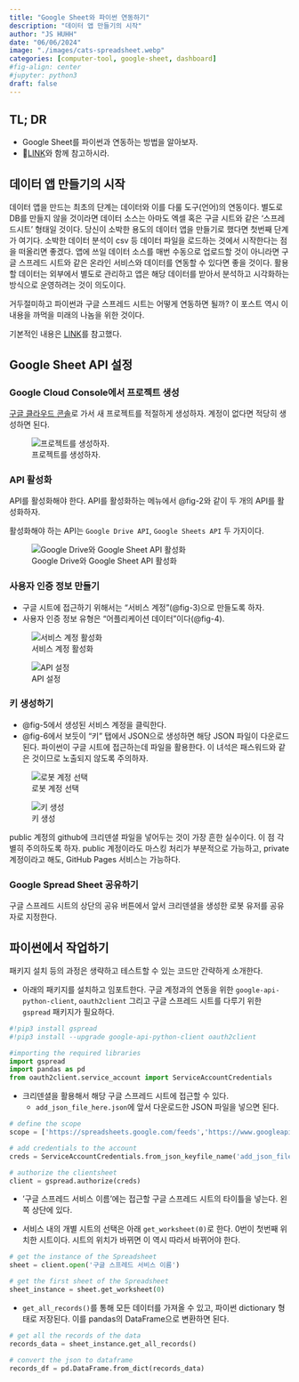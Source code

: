 ```yaml
---
title: "Google Sheet와 파이썬 연동하기" 
description: "데이터 앱 만들기의 시작"   
author: "JS HUHH"
date: "06/06/2024"
image: "./images/cats-spreadsheet.webp"
categories: [computer-tool, google-sheet, dashboard]
#fig-align: center
#jupyter: python3
draft: false
---
```



## TL; DR

- Google Sheet를 파이썬과 연동하는 방법을 알아보자.
- 🔗[LINK](https://blog.lostineconomics.com/posts/computer-tool/2024-03-18-lazy-dashboard.html)와 함께 참고하시라.  

## 데이터 앱 만들기의 시작

데이터 앱을 만드는 최초의 단계는 데이터와 이를 다룰 도구(언어)의 연동이다. 별도로 DB를 만들지 않을 것이라면 데이터 소스는 아마도 엑셀 혹은 구글 시트와 같은 '스프레드시트' 형태일 것이다. 당신이 소박한 용도의 데이터 앱을 만들기로 했다면 첫번째 단계가 여기다. 소박한 데이터 분석이 csv 등 데이터 파일을 로드하는 것에서 시작한다는 점을 떠올리면 좋겠다. 앱에 쓰일 데이터 소스를 매번 수동으로 업로드할 것이 아니라면 구글 스프레드 시트와 같은 온라인 서비스와 데이터를 연동할 수 있다면 좋을 것이다. 활용할 데이터는 외부에서 별도로 관리하고 앱은 해당 데이터를 받아서 분석하고 시각화하는 방식으로 운영하려는 것이 의도이다. 

거두절미하고 파이썬과 구글 스프레드 시트는 어떻게 연동하면 될까? 이 포스트 역시 이 내용을 까먹을 미래의 나놈을 위한 것이다. 

:::{.column-margin}
기본적인 내용은 [LINK](https://www.analyticsvidhya.com/blog/2020/07/read-and-update-google-spreadsheets-with-python/)를 참고했다. 
:::

## Google Sheet API 설정

### Google Cloud Console에서 프로젝트 생성 

[구글 클라우드 콘솔](https://console.cloud.google.com/)로 가서 새 프로젝트를 적절하게 생성하자. 계정이 없다면 적당히 생성하면 된다. 

:::{layout="[[-0.5, 1, -0.5]]"}
![프로젝트를 생성하자.](./images/gss-01.jpeg){#fig-1}
:::

### API 활성화

API를 활성화해야 한다. API를 활성화하는 메뉴에서 @fig-2\a 와 같이 두 개의 API를 활성화하자.  

활성화해야 하는 API는 `Google Drive API`, `Google Sheets API` 두 가지이다. 

:::{layout="[[-0.2, 1, -0.2]]"}
![Google Drive와 Google Sheet API 활성화](./images/gss-02.jpeg){#fig-2}
:::

### 사용자 인증 정보 만들기 

- 구글 시트에 접근하기 위해서는 "서비스 계정"(@fig-3)으로 만들도록 하자. 
- 사용자 인증 정보 유형은 "어플리케이션 데이터"이다(@fig-4). 

:::{layout="[[1, -0.1, 1]]" layout-valign="bottom"}
![서비스 계정 활성화](./images/gss-03.jpeg){#fig-3}

![API 설정](./images/gss-04.jpeg){#fig-4}
:::

### 키 생성하기 

- @fig-5\a 에서 생성된 서비스 계정을 클릭한다. 
- @fig-6\a 에서 보듯이 "키" 탭에서 JSON으로 생성하면 해당 JSON 파일이 다운로드 된다. 파이썬이 구글 시트에 접근하는데 파일을 활용한다. 이 녀석은 패스워드와 같은 것이므로 노출되지 않도록 주의하자.

:::{layout="[[1, -0.1, 1]]" layout-valign="bottom"}
![로봇 계정 선택](./images/gss-05.jpeg){#fig-5} 

![키 생성](./images/gss-06.jpeg){#fig-6}
:::

:::{.column-margin}
public 계정의 github에 크리덴셜 파일을 넣어두는 것이 가장 흔한 실수이다. 이 점 각별히 주의하도록 하자. public 계정이라도 마스킹 처리가 부분적으로 가능하고, private 계정이라고 해도, GitHub Pages 서비스는 가능하다. 
:::

### Google Spread Sheet 공유하기

구글 스프레드 시트의 상단의 공유 버튼에서 앞서 크리덴셜을 생성한 로봇 유저를 공유자로 지정한다. 

## 파이썬에서 작업하기 

패키지 설치 등의 과정은 생략하고 테스트할 수 있는 코드만 간략하게 소개한다.  

- 아래의 패키지를 설치하고 임포트한다. 구글 계정과의 연동을 위한 `google-api-python-client`, `oauth2client` 그리고 구글 스프레드 시트를 다루기 위한 `gspread` 패키지가 필요하다.

```python
#!pip3 install gspread
#!pip3 install --upgrade google-api-python-client oauth2client

#importing the required libraries
import gspread
import pandas as pd
from oauth2client.service_account import ServiceAccountCredentials
```

- 크리덴셜을 활용해서 해당 구글 스프레드 시트에 접근할 수 있다.
  - `add_json_file_here.json`에 앞서 다운로드한 JSON 파일을 넣으면 된다. 

```python
# define the scope
scope = ['https://spreadsheets.google.com/feeds','https://www.googleapis.com/auth/drive']

# add credentials to the account
creds = ServiceAccountCredentials.from_json_keyfile_name('add_json_file_here.json', scope)

# authorize the clientsheet 
client = gspread.authorize(creds)
```

- '구글 스프레드 서비스 이름'에는 접근할 구글 스프레드 시트의 타이틀을 넣는다. 왼쪽 상단에 있다. 

- 서비스 내의 개별 시트의 선택은 아래 `get_worksheet(0)`로 한다. 0번이 첫번째 위치한 시트이다. 시트의 위치가 바뀌면 이 역시 따라서 바뀌어야 한다. 

```python
# get the instance of the Spreadsheet
sheet = client.open('구글 스프레드 서비스 이름')

# get the first sheet of the Spreadsheet
sheet_instance = sheet.get_worksheet(0)
```

- `get_all_records()`를 통해 모든 데이터를 가져올 수 있고, 파이썬 dictionary 형태로 저장된다. 이를 pandas의 DataFrame으로 변환하면 된다.

```python
# get all the records of the data
records_data = sheet_instance.get_all_records()

# convert the json to dataframe
records_df = pd.DataFrame.from_dict(records_data)
```